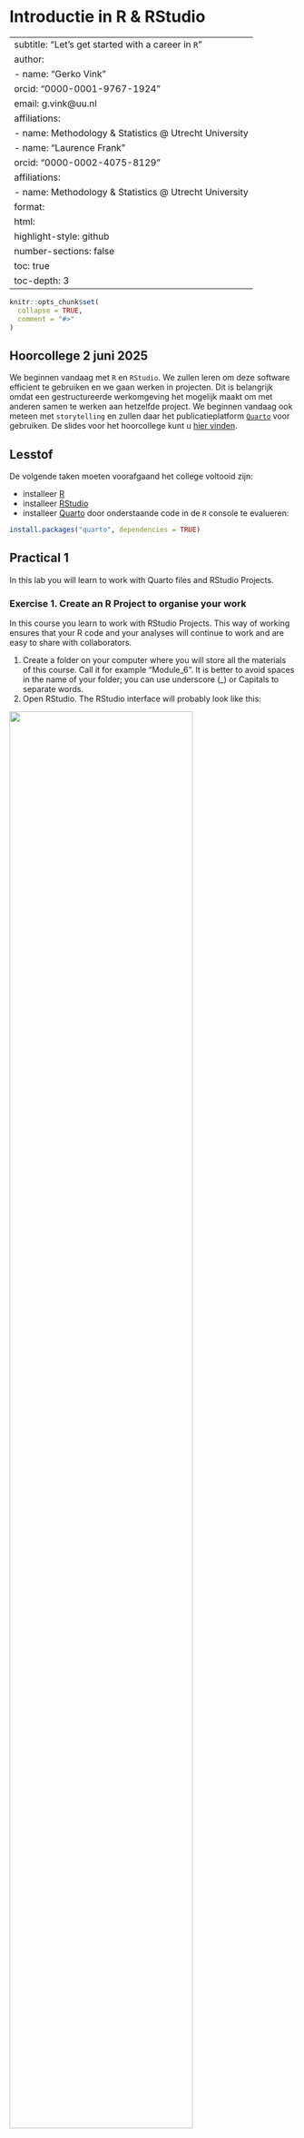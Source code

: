 # Introductie in R & RStudio {#sec-mt1}

---
subtitle: "Let's get started with a career in `R`"
author: 
  - name: "Gerko Vink"
    orcid: "0000-0001-9767-1924"
    email: g.vink@uu.nl
    affiliations:
      - name: Methodology & Statistics @ Utrecht University
  - name: "Laurence Frank"
    orcid: "0000-0002-4075-8129"
    affiliations:
      - name: Methodology & Statistics @ Utrecht University
format:
  html:
    highlight-style: github
    number-sections: false
    toc: true
    toc-depth: 3
---

```r
knitr::opts_chunk$set(
  collapse = TRUE,
  comment = "#>"
)
```

::: callout-tip
## Hoorcollege 2 juni 2025

We beginnen vandaag met `R` en `RStudio`. We zullen leren om deze software efficient te gebruiken en we gaan werken in projecten. Dit is belangrijk omdat een gestructureerde werkomgeving het mogelijk maakt om met anderen samen te werken aan hetzelfde project. We beginnen vandaag ook meteen met `storytelling` en zullen daar het publicatieplatform [`Quarto`]() voor gebruiken. De slides voor het hoorcollege kunt u [hier vinden](slides/lec-1.html).
:::

::: callout-note
## Lesstof

De volgende taken moeten voorafgaand het college voltooid zijn:

-   installeer [R](https://cran.r-project.org/)
-   installeer [RStudio](https://posit.co/download/rstudio-desktop/)
-   installeer [Quarto](https://quarto.org/) door onderstaande code in de `R` console te evalueren:

```r
install.packages("quarto", dependencies = TRUE)
```
:::

## Practical 1

In this lab you will learn to work with Quarto files and RStudio Projects.

### Exercise 1. Create an R Project to organise your work

In this course you learn to work with RStudio Projects. This way of working ensures that your R code and your analyses will continue to work and are easy to share with collaborators.

1.  Create a folder on your computer where you will store all the materials of this course. Call it for example "Module_6". It is better to avoid spaces in the name of your folder; you can use underscore (\_) or Capitals to separate words.
2.  Open RStudio. The RStudio interface will probably look like this:

![](images/mt1/RStudioInterface.png){width="80%"}

3.  Create a new RStudio Project by selecting File -\> New Project. A new window pops up, choose the option "New Directory". Then create a folder "Module_6" in a directory of your choice. Click on "Create project". See the steps to create an R Project below. When you open a new RStudio Project, a new R session starts up and creates the project structure.

![](images/mt1/CreateRProjectSteps.png){width="100%"} <br>

**More information about RStudio Projects**

On the RStudio Support website [you can find a webpage explaining all you need to know about RStudio Projects](https://support.posit.co/hc/en-us/articles/200526207-Using-RStudio-Projects).

### Exercise 2. Working with RStudio and Quarto

#### Open a new Quarto file

To open a new file, click on the little green plus on the upper left part of the menu bar, and select Quarto, as in the image below. In the window that pops up, leave the settings as they are. You do not have to fill in a title yet.

![](images/mt1/OpenQuartoFile.png){width="40%"}

#### The structure of a Quarto file

Quarto uses Markdown. Markdown is a simple formatting syntax for authoring HTML, PDF, and MS Word documents. A Markdown file has three components:

-   On top of the document, a YAML part, which defines the markup of the document. YAML stands for "Yet Another Markup Language/ Ain't Markup Language".
-   A text part, where you can create plain text. This part of the document is white.
-   The code chunks, where you type R code (but you can also choose another programming language such as Python). Code chunks are grey coloured boxes.

#### Open the Markdown Quick Reference

To learn more about Quarto and to get help with the options, open the Markdown Quick Reference in RStudio, see menu Help -\> Markdown Quick Reference. This will open the reference document in the output pane in the tab "Help". Use the Quick Reference to do the following exercise.

### Exercise 3. Try a few options in Quarto

1.  When you open a new Quarto file, it contains some example code. Delete all the code from line 5 downwards.
2.  The first line of the document shows the word "title". Change the title of the document in the YAML part of the document into: `title: 'Practical 1'`. Please note that you have to use quotation marks.
3.  Save the Quarto file using File -\> Save. Because you created an R Project in exercise 1, the Quarto file will be saved automatically in the folder of the R Project.
4.  Fill in your name by adding `author: yourname` to the YAML header between the `title` and `format`.
5.  Add a Level 1 Header called "This is a level 1 header" to the document. See Markdown Quick Reference, Headers, for how to make headers.
6.  Add a Level 2 sub-header with name "This is a level 2 header".
7.  Add a code chunk by selecting the green button with "c" on the top right, see screenshot below:

![](images/mt1/InsertCodeChunk.png){width="30%"}

8.  Write some plain text and mark some part of the text bold and some other part of the text italic. In the Markdown Quick Reference, you see that you can make text italic or bold using either `*` or `_`. Do you have an idea why there are two options for making text bold or italic?
9.  Save your Quarto file.

After these steps, your Quarto file should look like this:

![](images/mt1/FirstQuartoDocument.png){width="90%"}

### Exercise 4: Knitting your Quarto file to HTML

Compile the Quarto file as a HTML file. Click on the `Render` icon. Verify how the headers look like and whether some part of the text is indeed in italic or bold.

Instead of rendering, it is also possible to get a preview by clicking on "Visual" in the left upper corner of the editor pane. Try both options.

### Exercise 5: Entering and running R commands

The **code chunks** are where you put R code in a Quarto file. So far, your “knitted” file (your output document HTML file) does not show any results from R code, because we did not use any code chunks yet.

1.  Add a code chunk by selecting the green button with "c" on the top right, see screenshot below:

![](images/mt1/InsertCodeChunk.png){width="30%"}

When you create a new code chunk you should notice that the code area is grey and that it starts and ends with three back ticks \`.

One common mistake is to accidentally delete these back ticks. Remember, code chunks are grey and text entry is white - if the colour of certain parts of your Markdown does not look right, check that you have not deleted the back ticks.

2.  Type the following command to create a new variable called `x` with the value of `8`, in this way: `x <- 8`.

The arrow `<-` is called an **assignment operator**, and tells R to save an object called x that has the value of 8.

Even if `<-` is a pain to type, don’t use `=` instead, it will work, but it will cause confusion later. Use RStudio’s keyboard shortcut: `Alt/Option` + `-` (the minus sign). Notice that RStudio automatically surrounds `<-` with spaces (good code formatting practice).

Your Quarto file should look like this now:

![](images/mt1/FirstQuartoDocument_2.png){width="70%"} **Running R commands**

To actually RUN this command, you have two options:

-   Click on the green triangle in the code chunk. Note: this will run **all** the code in the code chunk.

-   Highlight the code and hit Control-Enter on a PC or Command-Return on a Mac. This option allows you to run specific lines of code in a code chunk.

Think of “running” code in your console as telling R: “do this”.

3.  Run the command using one of these two options. Note that you now have a new object in your workspace (top right pane), called `x`.

4.  To look at the value of `x` (to get the value printed): add `x` in a new line of the code chunk, see below. Then run the code again. What happens?

```r
x <- 8
x 
```

5.  Compile the Quarto file again, using the Knit button and have a look at the result. It should look approximately like this:

![](images/mt1/HTMLversion_ExampleRMarkdown.png){width="70%"}

5.  Remove the object `x` from the workspace by typing `rm(x)` in the code chunk and run this line.

### Exercise 6: Customizing chunk options

You can customize the way your R code is displayed in the knitted html file. To do this for an individual code chunk, you have to add an option to the chunck header.

Some commonly used chunk header options are:

-   Show both R code and output. This is the default R code chunk setting.
-   Show the results, not the R code. Use `{r echo = FALSE}` in the code chunk header.
-   Do not show the R code, do not show the results. Use `{r include = FALSE}`

**Question**

Add a new code chunk to your Quarto file and type the code below in your code chunk. It creates a contour plot of the Maunga Whau volcano in New Zealand. Try a few options to control the output of your code chunk, such as `{r echo = FALSE}` or `{r include = FALSE}` and see what happens when you knit the your Quarto file.

```r
image(volcano)
```

See the [R Markdown Cheat Sheet](https://posit.co/wp-content/uploads/2022/10/rmarkdown-1.pdf) for a complete list of knitr chunk options.

### Closing RStudio Projects

When you want to **close your RStudio Project**, there are several options:

-   Quit RStudio using RStudio -\> Quit RStudio. This will close the RStudio application but keep the current RStudio Project active. This means that when you open RStudio the next time, it will automatically open with the current RStudio Project.

-   Close the RStudio Project using File -\> Close Project. This will only close the current RStudio Project, but it will not close the RStudio application.

Close the RStudio Project using the option where you close the RStudio Project, but keep the RStudio application open. A window will pop up asking you whether you want to save the workspace (this is the piece of memory where `x` with value 8 is located). Choose "do not save".

For more information about RStudio Projects, see the [RStudio Support page.](https://support.posit.co/hc/en-us/articles/200526207-Using-RStudio-Projects)

### End of Practical 1.

I suggest you continue with Practical 2. If in the end you have time left, play around with R and RStudio or do the advanced exercise.

::: callout-note
## Advanced exercise: Inline code

1.  Add a new code chunk to your document and type the following code but with your own information (name, age, country of residence, birthday). You can do this by copy the code below and paste it in the new code chunk. In the R language text values and dates need to be contained in quotation marks but numerical values do not.

```r
name <- "Karin" 
age <- 26
country <- "The Netherlands"
today <- Sys.Date()
birthday <- as.Date("2024-10-11")
```

2.  A Markdown file is convenient for combining code and text in the same document. When reporting the results of statistical analyses, you will need to refer to the statistics from your analyses. This can be done in Quarto using inline code. Let’s use the information from your code chunk to demonstrate how inline code works. Copy and paste this text exactly (do not change anything) to **the white space** underneath your code chunk (not in the code chunk!):

```r
My name is `r name` and I am `r age` years old. It is `r birthday - today` days until my birthday.
```

3.  Knit the document using `Render` and look at the result. It should look like this, but then with your own name, country etc.: **My name is `r name` and I am `r age` years old. It is `r birthday - today` days until my birthday.**
:::

## Practical 2

## Exercise 1-5

---

 1. **Make two vectors: one named `vec1` with values 1 through 6 and one named `vec2` with letters A through F. **
```r
vec1 <- c(1, 2, 3, 4, 5, 6)
vec2 <- c("A", "B", "C", "D", "E", "F")
```

To create a vector we used `c()`, which stands for 'concatenation'. It is just a series of numbers or letters. 

---

 2. **Create two matrices, one from `vec1` and one from `vec2`. The dimensions for both matrices are 3 rows by 2 columns. **

```r
mat1 <- matrix(vec1, nrow = 3, ncol = 2)
mat2 <- matrix(vec2, nrow = 3, ncol = 2)
```

To create a matrix we used `matrix()`. For a matrix we need to specify the dimensions (in this case 3 rows and 2 columns) and the input (in this case `vec1` or `vec2`) needs to match these dimensions. 

---

3. **Inspect your vectors and matrices. Are all numerical?**

```r
vec1
vec2
mat1
mat2
```

`vec1` and `mat1` contain numbers and `vec2` and `mat2` contain characters. 

---

 4. **Make a matrix from both `vec1` and `vec2` with 6 rows and 2 columns. Inspect this matrix.**

```r
mat3 <- matrix(c(vec1, vec2), 6, 2)
mat3
```
or
```r
mat3b <- cbind(vec1, vec2)
is.matrix(mat3b)
mat3b
```


If one or more elements in the matrix represent characters, all other elements are also converted to characters. A matrix is just for either numeric or character elements. Notice that the second approach (the column bind approach from `mat3b`) returns a matrix where the column names are already set to the name of the bound objects. 

To solve the problem of charactered numbers we can create a dataframe. A dataframe is essentially a matrix that allows for character elements. The use of a dataframe is often preferred over the use of a matrix in `R`, except for purposes where pure numerical calculations are done, such as in matrix algebra. However, most datasets do contain character information and a dataframe would normally be your preferred choice when working with your own collected datasets in R. 

---

5. **Make a dataframe called `dat3` where `vec1` and `vec2` are both columns. Name the columns `V1` and `V2`, respectively. Use function `data.frame()`.**

```r
dat3 <- data.frame(V1 = vec1, V2 = vec2)
dat3
```

---

## Exercise 6-10

---

6. **Again, make a dataframe called `dat3b` where `vec1` and `vec2` are both columns. Name the columns `V1` and `V2`, respectively. Use function `as.data.frame()` on the matrix obtained from `Question 4`. **

This is a tricky situation. At face value, everything may seem to be in order. But, be aware that the code
```r
dat3b <- as.data.frame(mat3, stringsAsFactors = TRUE)
dat3b
```
does not work properly (at least not as intended) as the matrix nature of `mat3` turned everything into a character value and you have lost the numerical nature of `vec1`. It may appear to be working, but if we check if column 1 is numerical, it turns out not to be the case. 

---

7. **Check if the first column in the data frames from Question 4 and Question 5 are indeed numeric. If not, determine what they are. **

```r
is.numeric(dat3[, 1])
is.numeric(dat3b[, 1])
```
The first column in matrix `dat3b` obtained from Question 5 is indeed not numeric. As a matter of fact, it is also not a character variable.
```r
is.character(dat3b[, 1])
```
Rather tricky; the function `as.data.frame()` has converted the first variable to a factor. 
```r
is.factor(dat3b[, 1])
```
This is due to us not specifying the variable correctly in the matrix we used to create the dataframe. Factors are categorical variables that are depicted by numbers. Character vectors are not converted to factors in data frames by default, but the argument `stringsAsFactors = TRUE` has resulted in this conversion. I forced this to prove a point: You now know that there is a distinction between characters and factors and you know hot to force this conversion to factors in a data frame. 

---

8. **Select 1) the third row, 2) the second column and 3) the intersection of these two in the dataframe `dat3` that you have created in Question 4. **
```r
dat3[3, ] #3rd row
dat3[, 2] #2nd column
dat3$V2   #also 2nd column
dat3[3,2] #intersection
```

The `[3,2]` index is very useful in 'R'. The first number (before the comma) represents the row and the second number (after the comma) represents the column. For a vector there are no two dimensions and only one dimension can be called. For example, `vec1[3]` would yield `3`. Try it. 

Columns can also be called by the `$` sign, but only if a name has been assigned. With dataframes assigning names happens automatically. 

Note that `R` automatically reports the values the character column can take. This means that the column is indeed a factor (a categorical variable - as it is supposed to be). A useful function to inspect the structure of a dataframe is `str()`. Try running it. 

```r
str(dat3)
```

Inspecting the structure of your data is vital, as you probably have imported your data from some other source. If we, at a later stage, start analyzing our data without the correct measurement level, we may run into problems. One problem that often occurs is that categorical variables (factors in `R`) are not coded as such. 

---

9. **Imagine that the first variable `V1` in our dataframe `dat3` is not coded correctly, but actually represents grouping information about cities. Convert the variable to a factor and add the labels Utrecht, New York, London, Singapore, Rome and Cape Town.** 
```r
dat3$V1 <- factor(dat3$V1, labels = c("Utrecht", "New York", "London", "Singapore", "Rome", "Capetown"))
dat3
```

---

10. **Open the workspace `boys.RData`.** 

We have not yet learned to import data into `R`. Usually, we would store the data in our project and then import it from that location. For now, we load a dataset in from the internet by running and loading the connection
```r
con <- url("https://www.gerkovink.com/fundamentals/data/boys.RData")
load(con)
```
In the above code we store the connection as a url character string in object `con` and then load the connection with `load(con)`.

The `boys` object will be added to your Global Environment. You can now use the `boys` data by running
```r
boys
```

---

## Exercise 11-15

---

11. **Most packages have datasets included. Since we have not learned to load packages yet, you are presented with such a data set in a workspace. Open the `boys` dataset (it is from package `mice`, by the way) by typing `boys` in the console, and subsequently by using the function `View()`. **

The output is not displayed here as it is simply too large. 

Using `View()` is preferred for inspecting datasets that are large. `View()` opens the dataset in a spreadsheet-like window (conform MS Excel, or SPSS). If you `View()` your own datasets, you can not edit the datasets' contents. 

---

12. **Find out the dimensions of the `boys` data set and inspect the first and final 6 cases in the data set. **

To do it numerically, find out what the dimensions of the boys dataset are. 
```r
dim(boys)
```
There are 748 cases on 9 variables. To select the first and last six cases, use
```r
boys[1:6, ]
boys[743:748, ]
```
or, more efficiently:
```r
head(boys)
tail(boys)
```
The functions `head()` and `tail()` are very useful functions. For example, from looking at both functions we can observe that the data are very likely sorted based on `age`.

---

13. **It seems that the `boys` data are sorted based on `age`. Verify this.** 

To verify if the data are indeed sorted, we can run the following command to test the complement of that statement. Remember that we can always search the help for functions: e.g. we could have searched here for `?sort` and we would quickly have ended up at function `is.unsorted()` as it tests whether an object is **not sorted**. 

```r
is.unsorted(boys$age)
```
which returns `FALSE`, indicating that boys' age is indeed sorted (we asked if it was unsorted!). To directly test if it is sorted, we could have used
```r
!is.unsorted(boys$age)
```
which tests if data data are not unsorted. In other words the values `TRUE` and `FALSE` under `is.unsorted()` turn into `FALSE` and `TRUE` under `!is.unsorted()`, respectively. 

---

14. **Inspect the `boys` dataset with `str()`. Use one or more functions to find distributional summary information (at least information about the minimum, the maximum, the mean and the median) for all of the variables. Give the standard deviation for `age` and `bmi`. ** Tip: make use of the help (?) and help search (??) functionality in `R`. 

```r
str(boys)
summary(boys) #summary info
sd(boys$age) #standard deviation for age
sd(boys$bmi, na.rm = TRUE) #standard deviation for bmi
```

Note that `bmi` contains 21 missing values, e.g. by looking at the summary information. Therefor we need to use `na.rm = TRUE` to calculate the standard deviation on the observed cases only.

---

15. **Select all boys that are 20 years or older. How many are there?**

The logical operators (TRUE vs FALSE) are a very powerful tool in `R`. For example, we can just select the rows (respondents) in the data that are older than 20 by putting the logical operater within the row index of the dataset:
```r
boys2 <- boys[boys$age >= 20, ]
nrow(boys2)
```

or, alternatively, 
```r
boys2.1 <- subset(boys, age >= 20)
nrow(boys2.1)
```

---

## Exercise 16-17

---

16. **Select all boys that are older than 19, but younger than 19.5. How many are there?**
```r
boys3 <- boys[boys$age > 19 & boys$age < 19.5, ]
nrow(boys3)
```

or, alternatively, 
```r
boys3.2 <- subset(boys, age > 19 & age < 19.5)
nrow(boys3.2)
```

---

17. **What is the mean age of boys younger than 15 years of age that do not live in region `north`?**

```r
mean(boys$age[boys$age < 15 & boys$reg != "north" ], na.rm = TRUE)
```

or, alternatively, 
```r
mean(subset(boys, age < 15 & reg != "north")$age, na.rm=TRUE)
```

The mean age is `r mean(boys$age[boys$age < 15 & boys$reg != "north" ], na.rm = TRUE)` years

--- 

Today we have learned to use `R` at its basics. This offers tremendous flexibility, but may also be inefficient when our aim is some complex analysis, data operation of data manipulation. Doing advanced operations in basic `R` may require lots and lots of code. Tomorrow we will start using packages that allow us to do complicated operations with just a few lines of code. 

As you start using `R` in your own research, you will find yourself in need of packages that are not part of the default `R` installation. The beauty of `R` is that its functionality is community-driven. People can add packages to `CRAN` that other people can use and improve. Chances are that a function and/or package has been already developed for the analysis or operation you plan to carry out. If not, you are of course welcome to fill the gap by submitting your own package. 

---

End of practical